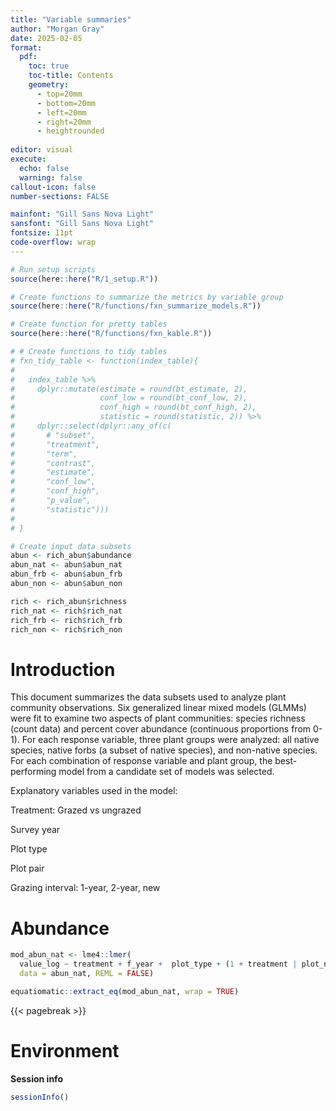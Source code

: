 ```yaml
---
title: "Variable summaries"
author: "Morgan Gray"
date: 2025-02-05
format: 
  pdf:
    toc: true
    toc-title: Contents
    geometry:
      - top=20mm
      - bottom=20mm
      - left=20mm
      - right=20mm
      - heightrounded
    
editor: visual
execute:
  echo: false
  warning: false
callout-icon: false
number-sections: FALSE

mainfont: "Gill Sans Nova Light" 
sansfont: "Gill Sans Nova Light"
fontsize: 11pt
code-overflow: wrap
---
```


```r
# Run setup scripts
source(here::here("R/1_setup.R"))

# Create functions to summarize the metrics by variable group
source(here::here("R/functions/fxn_summarize_models.R"))

# Create function for pretty tables 
source(here::here("R/functions/fxn_kable.R"))

# # Create functions to tidy tables 
# fxn_tidy_table <- function(index_table){
#   
#   index_table %>%
#     dplyr::mutate(estimate = round(bt_estimate, 2), 
#                   conf_low = round(bt_conf_low, 2),
#                   conf_high = round(bt_conf_high, 2), 
#                   statistic = round(statistic, 2)) %>%
#     dplyr::select(dplyr::any_of(c(
#       # "subset", 
#       "treatment",
#       "term",
#       "contrast",
#       "estimate", 
#       "conf_low", 
#       "conf_high",
#       "p_value", 
#       "statistic")))
#   
# }

# Create input data subsets 
abun <- rich_abun$abundance  
abun_nat <- abun$abun_nat 
abun_frb <- abun$abun_frb
abun_non <- abun$abun_non

rich <- rich_abun$richness
rich_nat <- rich$rich_nat
rich_frb <- rich$rich_frb
rich_non <- rich$rich_non


```

# Introduction

This document summarizes the data subsets used to analyze plant community observations. Six generalized linear mixed models (GLMMs) were fit to examine two aspects of plant communities: species richness (count data) and percent cover abundance (continuous proportions from 0-1). For each response variable, three plant groups were analyzed: all native species, native forbs (a subset of native species), and non-native species. For each combination of response variable and plant group, the best-performing model from a candidate set of models was selected.

Explanatory variables used in the model:

Treatment: Grazed vs ungrazed

Survey year

Plot type

Plot pair

Grazing interval: 1-year, 2-year, new

# Abundance

```r
mod_abun_nat <- lme4::lmer(
  value_log ~ treatment + f_year +  plot_type + (1 + treatment | plot_name), 
  data = abun_nat, REML = FALSE)

equatiomatic::extract_eq(mod_abun_nat, wrap = TRUE)

```

{{< pagebreak >}}

# Environment

**Session info**

```r
sessionInfo()
```
